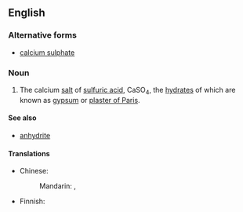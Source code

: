 ==English==

===Alternative forms===
* [[calcium sulphate]]

{{wikipedia}}
===Noun===
{{en-noun|head=[[calcium]] [[sulfate]]|-}}

# {{context|inorganic compound|lang=en}} The calcium [[salt]] of [[sulfuric acid]], CaSO<sub>4</sub>, the [[hydrate|hydrates]] of which are known as [[gypsum]] or [[plaster of Paris]].

====See also====
*[[anhydrite]]

====Translations====
{{trans-top|calcium salt of sulfuric acid}}
* Chinese:
*: Mandarin: {{t-|cmn|硫酸鈣|sc=Hani}}, {{t-|cmn|硫酸钙|tr=liúsuān'gài|sc=Hani}}
{{trans-mid}}
* Finnish: {{t+|fi|kalsiumsulfaatti}}
{{trans-bottom}}